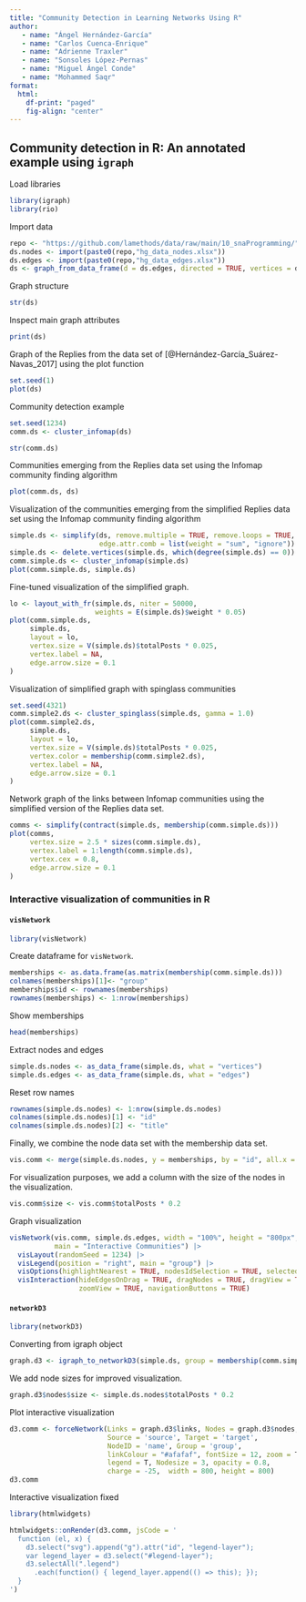 ```yaml
---
title: "Community Detection in Learning Networks Using R"
author: 
   - name: "Ángel Hernández-García"
   - name: "Carlos Cuenca-Enrique"
   - name: "Adrienne Traxler"
   - name: "Sonsoles López-Pernas"
   - name: "Miguel Ángel Conde"
   - name: "Mohammed Saqr"
format: 
  html:
    df-print: "paged"
    fig-align: "center"
---
```


## Community detection in R: An annotated example using `igraph`

Load libraries

```r
library(igraph) 
library(rio)
```

Import data
```r
repo <- "https://github.com/lamethods/data/raw/main/10_snaProgramming/"
ds.nodes <- import(paste0(repo,"hg_data_nodes.xlsx"))
ds.edges <- import(paste0(repo,"hg_data_edges.xlsx"))
ds <- graph_from_data_frame(d = ds.edges, directed = TRUE, vertices = ds.nodes)
```

Graph structure
```r
str(ds)
```

Inspect main graph attributes
```r
print(ds)
```


Graph of the Replies from the data set of [@Hernández-García_Suárez-Navas_2017] using the plot function

```r
set.seed(1)
plot(ds)
```


Community detection example
```r
set.seed(1234)
comm.ds <- cluster_infomap(ds)
```

```r
str(comm.ds)
```
 
Communities emerging from the Replies data set using the Infomap community finding algorithm
```r
plot(comm.ds, ds)
```
 
Visualization of the communities emerging from the simplified Replies data set using the Infomap community finding algorithm
```r
simple.ds <- simplify(ds, remove.multiple = TRUE, remove.loops = TRUE,
                      edge.attr.comb = list(weight = "sum", "ignore"))
simple.ds <- delete.vertices(simple.ds, which(degree(simple.ds) == 0))
comm.simple.ds <- cluster_infomap(simple.ds)
plot(comm.simple.ds, simple.ds)
```

Fine-tuned visualization of the simplified graph.
```r
lo <- layout_with_fr(simple.ds, niter = 50000, 
                     weights = E(simple.ds)$weight * 0.05)
plot(comm.simple.ds,
     simple.ds,
     layout = lo,
     vertex.size = V(simple.ds)$totalPosts * 0.025,
     vertex.label = NA,
     edge.arrow.size = 0.1
)
```

Visualization of simplified graph with spinglass communities
```r
set.seed(4321)
comm.simple2.ds <- cluster_spinglass(simple.ds, gamma = 1.0)
plot(comm.simple2.ds,
     simple.ds,
     layout = lo,
     vertex.size = V(simple.ds)$totalPosts * 0.025,
     vertex.color = membership(comm.simple2.ds),
     vertex.label = NA,
     edge.arrow.size = 0.1
)
```

 
Network graph of the links between Infomap communities using the simplified version of the Replies data set.
```r
comms <- simplify(contract(simple.ds, membership(comm.simple.ds)))
plot(comms,
     vertex.size = 2.5 * sizes(comm.simple.ds),
     vertex.label = 1:length(comm.simple.ds),
     vertex.cex = 0.8,
     edge.arrow.size = 0.1
)
```


### Interactive visualization of communities in R


#### `visNetwork`


```r
library(visNetwork)
```


Create dataframe for `visNetwork`.

```r
memberships <- as.data.frame(as.matrix(membership(comm.simple.ds)))
colnames(memberships)[1]<- "group"
memberships$id <- rownames(memberships)
rownames(memberships) <- 1:nrow(memberships)
```

Show memberships
```r
head(memberships)
```

Extract nodes and edges
```r
simple.ds.nodes <- as_data_frame(simple.ds, what = "vertices")
simple.ds.edges <- as_data_frame(simple.ds, what = "edges")
```


Reset row names
```r
rownames(simple.ds.nodes) <- 1:nrow(simple.ds.nodes)
colnames(simple.ds.nodes)[1] <- "id"
colnames(simple.ds.nodes)[2] <- "title"
```


Finally, we combine the node data set with the membership data set.
```r
vis.comm <- merge(simple.ds.nodes, y = memberships, by = "id", all.x = TRUE)
```
 
For visualization purposes, we add a column with the size of the nodes in the visualization.
```r
vis.comm$size <- vis.comm$totalPosts * 0.2
```

Graph visualization
```r
visNetwork(vis.comm, simple.ds.edges, width = "100%", height = "800px", 
           main = "Interactive Communities") |>    
  visLayout(randomSeed = 1234) |> 
  visLegend(position = "right", main = "group") |> 
  visOptions(highlightNearest = TRUE, nodesIdSelection = TRUE, selectedBy = "group") |>  
  visInteraction(hideEdgesOnDrag = TRUE, dragNodes = TRUE, dragView = TRUE, 
                 zoomView = TRUE, navigationButtons = TRUE)
```


#### `networkD3`

```r
library(networkD3)
```

Converting from igraph object
```r
graph.d3 <- igraph_to_networkD3(simple.ds, group = membership(comm.simple.ds))
```


We add node sizes for improved visualization.
```r
graph.d3$nodes$size <- simple.ds.nodes$totalPosts * 0.2
```

Plot interactive visualization
```r
d3.comm <- forceNetwork(Links = graph.d3$links, Nodes = graph.d3$nodes, 
                        Source = 'source', Target = 'target', 
                        NodeID = 'name', Group = 'group',
                        linkColour = "#afafaf", fontSize = 12, zoom = T, 
                        legend = T, Nodesize = 3, opacity = 0.8, 
                        charge = -25,  width = 800, height = 800)
d3.comm
```


Interactive visualization fixed

```r
library(htmlwidgets)
```

```r
htmlwidgets::onRender(d3.comm, jsCode = '
  function (el, x) {
    d3.select("svg").append("g").attr("id", "legend-layer");
    var legend_layer = d3.select("#legend-layer");
    d3.selectAll(".legend")
      .each(function() { legend_layer.append(() => this); });
  }
')
```

